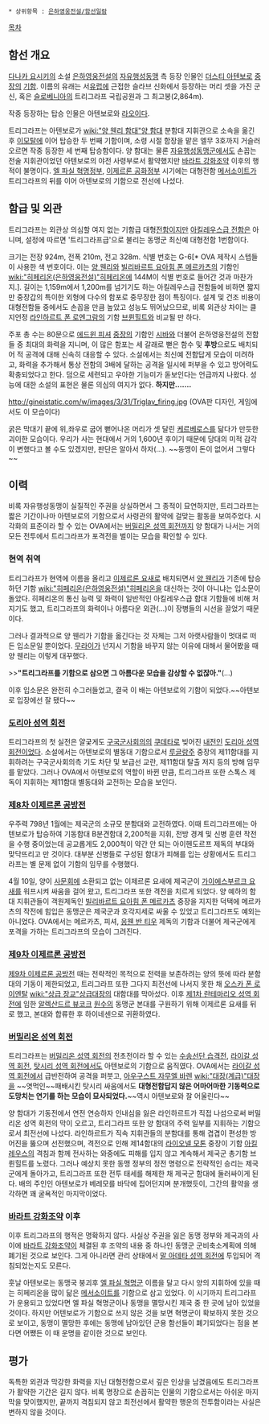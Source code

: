  * 상위항목 : [[은하영웅전설/함선일람]]

[[목차]]

== 함선 개요 ==
[[다나카 요시키]]의 소설 [[은하영웅전설]]의 [[자유행성동맹]] 측 등장 인물인 [[더스티 아텐보로]] [[중장]]의 [[기함]]. 이름의 유래는 서[[유럽]]에 근접한 슬라브 신화에서 등장하는 머리 셋을 가진 군신, 혹은 [[슬로베니아]]의 트리그라프 국립공원과 그 최고봉(2,864m).

작중 등장하는 탑승 인물은 아텐보로와 [[라오]]이다.

트리그라프는 아텐보로가 [[wiki:"양 웬리 함대"양 함대]] 분함대 지휘관으로 소속을 옮긴 후 [[이모탈]]에 이어 탑승한 두 번째 기함이며, 소령 시절 함장을 맡은 엘무 3호까지 거슬러오르면 작중 등장한 세 번째 탑승함이다. 양 함대는 물론 [[자유행성동맹군]]에서도 손꼽는 전술 지휘관이었던 아텐보로의 야전 사령부로서 활약했지만 [[바라트 강화조약]] 이후의 행적이 불명이다. [[엘 파실 혁명정부]], [[이제르론 공화정부]] 시기에는 대형전함 [[메서소이트]]가 트리그라프의 뒤를 이어 아텐보로의 기함으로 전선에 나섰다.

== 함급 및 외관 ==
트리그라프는 외관상 의심할 여지 없는 기함급 대형[[전함]]이지만 [[아킬레우스급 전함]]은 아니며, 설정에 따르면 '트리그라프급'으로 불리는 동맹군 최신예 대형전함 1번함이다.

크기는 전장 924m, 전폭 210m, 전고 328m. 식별 번호는 G-6[* OVA 제작시 스텝들이 사용한 색 번호이다. 이는 [[양 웬리]]와 [[빌리바르트 요아힘 폰 메르카츠]]의 기함인 [[wiki:"히페리온(은하영웅전설)"히페리온]]에 144M이 식별 번호로 들어간 것과 마찬가지.]. 길이는 1,159m에서 1,200m를 넘기기도 하는 아킬레우스급 전함들에 비하면 짧지만 중장갑의 특이한 외형에 다수의 함포로 중무장한 점이 특징이다. 설계 및 건조 비용이 대형전함들 중에서도 손꼽을 만큼 높았고 성능도 뛰어났으므로, 비록 외관상 차이는 클지언정 [[라인하르트 폰 로엔그람]]의 기함 [[브륀힐트]]와 비교될 만 하다.

주포 총 수는 80문으로 [[에드윈 피셔]] [[중장]]의 기함인 [[시바]]와 더불어 은하영웅전설의 전함들 중 최대의 화력을 지니며, 이 많은 함포는 세 갈래로 뻗은 함수 및 '''후방'''으로도 배치되어 적 공격에 대해 신속히 대응할 수 있다. 소설에서는 최신예 전함답게 모습이 미려하고, 화력을 추가해서 통상 전함의 3배에 달하는 공격을 일시에 퍼부을 수 있고 방어력도 확충되었다고 한다. 덤으로 세련되고 우아한 기능미가 돋보인다는 언급까지 나왔다. 성능에 대한 소설의 표현은 물론 의심의 여지가 없다. '''하지만…….'''

http://gineistatic.com/w/images/3/31/Triglav_firing.jpg
(OVA판 디자인, 게임에서도 이 모습이다)

굵은 막대기 끝에 위,좌우로 굽어 뻗어나온 머리가 셋 달린 [[케르베로스]]를 닮다가 만듯한 괴이한 모습이다. 우리가 사는 현대에서 거의 1,600년 후이기 때문에 당대의 미적 감각이 변했다고 볼 수도 있겠지만, 판단은 알아서 하자(…).
~~동맹이 돈이 없어서 그렇다~~

== 이력 ==
비록 자유행성동맹이 실질적인 주권을 상실하면서 그 종적이 묘연하지만, 트리그라프는 짧은 기간이나마 아텐보로의 기함으로서 사령관의 활약에 걸맞는 활동을 보여주었다. 시각화의 표준이라 할 수 있는 OVA에서는 [[버밀리온 성역 회전]]까지 양 함대가 나서는 거의 모든 전투에서 트리그라프가 포격전을 벌이는 모습을 확인할 수 있다.

=== 현역 취역 ===
트리그라프가 현역에 이름을 올리고 [[이제르론 요새]]로 배치되면서 [[양 웬리]]가 기존에 탑승하던 기함 [[wiki:"히페리온(은하영웅전설)"히페리온]]을 대신하는 것이 아니냐는 입소문이 돌았다. 히페리온의 통신 능력 및 화력이 일반적인 아킬레우스급 함대 기함들에 비해 처지기도 했고, 트리그라프의 화력이나 아름다운 외관(…)이 장병들의 시선을 끌었기 때문이다.

그러나 결과적으로 양 웬리가 기함을 옮긴다는 것 자체는 그저 아랫사람들이 멋대로 떠든 입소문일 뿐이었다. [[무라이]]가 넌지시 기함을 바꾸지 않는 이유에 대해서 물어봤을 때 양 웬리는 이렇게 대꾸했다.

>>'''"트리그라프를 기함으로 삼으면 그 아름다운 모습을 감상할 수 없잖아."'''(…)

이후 입소문은 완전히 수그러들었고, 결국 이 배는 아텐보로의 기함이 되었다.~~아텐보로 입장에선 잘 됐다~~

=== [[도리아 성역 회전]] ===
트리그라프의 첫 실전은 얄궂게도 [[구국군사회의]]의 [[쿠데타]]로 빚어진 [[내전]]인 [[도리아 성역 회전]]이었다. 소설에서는 아텐보로의 별동대 기함으로서 [[루글랑주]] 중장의 제11함대를 지휘하려는 구국군사회의측 기도 차단 및 보급선 교란, 제11함대 탈출 저지 등의 방해 임무를 맡았다. 그러나 OVA에서 아텐보로의 역할이 바뀐 만큼, 트리그라프 또한 스톡스 제독이 지휘하는 제11함대 별동대와 교전하는 모습을 보인다.

=== [[제8차 이제르론 공방전]] ===
우주력 798년 1월에는 제국군의 소규모 분함대와 교전하였다. 이때 트리그라프에는 아텐보로가 탑승하여 기동함대 B분견함대 2,200척을 지휘, 전방 경계 및 신병 훈련 작전을 수행 중이었는데 공교롭게도 2,000척이 약간 안 되는 아이헨도르프 제독의 부대와 맞닥뜨리고 만 것이다. 대부분 신병들로 구성된 함대가 피해를 입는 상황에서도 트리그라프는 별 문제 없이 기함의 임무를 수행했다.

4월 10일, 양이 [[사문회]]에 소환되고 없는 이제르론 요새에 제국군이 [[가이에스부르크 요새]]를 워프시켜 싸움을 걸어 왔고, 트리그라프 또한 격전을 치르게 되었다. 양 예하의 함대 지휘관들이 객원제독인 [[빌리바르트 요아힘 폰 메르카츠]] 중장을 지지한 덕택에 메르카츠의 작전에 힘입은 동맹군은 제국군과 호각지세로 싸울 수 있었고 트리그라프도 예외는 아니었다. OVA에서는 메르카츠, 피셔, [[응웬 반 티우]] 제독의 기함과 더불어 제국군에게 포격을 가하는 트리그라프의 모습이 그려진다.

=== [[제9차 이제르론 공방전]] ===
[[제9차 이제르론 공방전]] 때는 전략적인 목적으로 전력을 보존하려는 양의 뜻에 따라 분함대의 기동이 제한되었고, 트리그라프 또한 그다지 최전선에 나서지 못한 채 [[오스카 폰 로이엔탈]] [[wiki:"상급 장교"상급대장]]의 대함대를 막아섰다. 이후 [[제1차 란테마리오 성역 회전]]에 임한 [[알렉산드르 뷰코크]] [[원수]]의 동맹군 본대를 구원하기 위해 이제르론 요새를 뒤로 했고, 본대와 합류한 후 하이네센으로 귀환하였다.

=== [[버밀리온 성역 회전]] ===
트리그라프는 [[버밀리온 성역 회전]]의 전초전이라 할 수 있는 [[수송선단 습격전]], [[라이갈 성역 회전]], [[탓시리 성역 회전]]에서도 아텐보로의 기함으로 움직였다. OVA에서는 [[라이갈 성역 회전]]에서 급반전하여 공격을 퍼붓고, [[아우구스트 자무엘 바렌]] [[wiki:"대장(계급)"대장]]을 ~~엿먹인~~패배시킨 탓시리 싸움에서도 '''대형전함답지 않은 어마어마한 기동력으로 도망치는 연기를 하는 모습이 묘사되었다.'''~~역시 아텐보로와 잘 어울린다~~

양 함대가 기동전에서 연전 연승하자 인내심을 잃은 라인하르트가 직접 나섬으로써 버밀리온 성역 회전의 막이 오르고, 트리그라프 또한 양 함대의 주력 일부를 지휘하는 기함으로서 최전선에 나섰다. 라인하르트가 직속 지휘관들의 분함대를 통해 겹겹이 편성한 방어진을 뚫으며 선전했으며, 격전으로 인해 제14함대의 [[라이오넬 모톤]] 중장이 기함 [[아킬레우스]]의 격침과 함께 전사하는 와중에도 피해를 입지 않고 계속해서 제국군 총기함 브륀힐트를 노렸다. 그러나 예상치 못한 동맹 정부의 정전 명령으로 전략적인 승리는 제국군에게 돌아가고, 트리그라프 또한 전투 태세를 해제한 채 제국군 함대에 둘러싸이게 된다. 배의 주인인 아텐보로가 베레모를 바닥에 집어던지며 분개했듯이, 그간의 활약을 생각하면 꽤 굴욕적인 마지막이었다.

=== [[바라트 강화조약]] 이후 ===
이후 트리그라프의 행적은 명확하지 않다. 사실상 주권을 잃은 동맹 정부와 제국과의 사이에 [[바라트 강화조약]]이 체결된 후 조약의 내용 중 하나인 동맹군 군비축소계획에 의해 폐기된 것으로 보인다. 그게 아니라면 관리 상태에서 [[말 아데타 성역 회전]]에 투입되어 격침되었는지도 모른다.

훗날 아텐보로는 동맹국 붕괴후 [[엘 파실 혁명군]] 이름을 달고 다시 양의 지휘하에 있을 때는 히페리온을 많이 닮은 [[메서소이트]]를 기함으로 삼고 있었다. 이 시기까지 트리그라프가 운용되고 있었다면 엘 파실 혁명군이나 동맹을 멸망시킨 제국 중 한 곳에 남아 있었을 것이다. 하지만 어텐보로가 기함으로 쓰지 않은 것을 보면 혁명군이 확보하지 못한 것으로 보이고, 동맹이 멸망한 후에는 동맹에 남아있던 군용 함선들이 폐기되었다는 점을 본다면 어쨌든 이 때 운명을 같이한 것으로 보인다.

== 평가 ==
독특한 외관과 막강한 화력을 지닌 대형전함으로서 깊은 인상을 남겼음에도 트리그라프가 활약한 기간은 길지 않다. 비록 명장으로 손꼽히는 인물의 기함으로서는 아쉬운 마지막을 맞이했지만, 끝까지 격침되지 않고 최전선에서 활약한 행운의 전투함이라는 사실은 변하지 않을 것이다.
